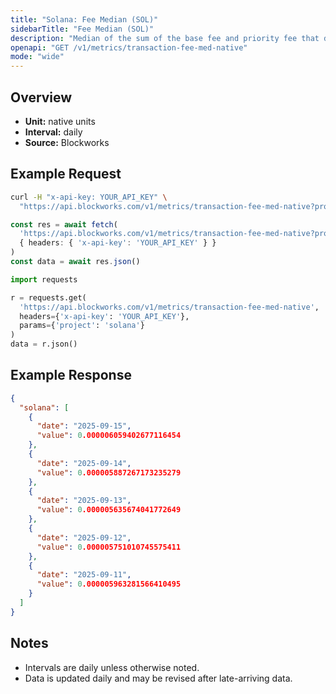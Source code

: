 ```yaml
---
title: "Solana: Fee Median (SOL)"
sidebarTitle: "Fee Median (SOL)"
description: "Median of the sum of the base fee and priority fee that day in native chain token"
openapi: "GET /v1/metrics/transaction-fee-med-native"
mode: "wide"
---
```


## Overview

- **Unit:** native units
- **Interval:** daily
- **Source:** Blockworks

## Example Request

<CodeGroup>

```bash cURL
curl -H "x-api-key: YOUR_API_KEY" \
  "https://api.blockworks.com/v1/metrics/transaction-fee-med-native?project=solana"
```

```typescript TypeScript
const res = await fetch(
  'https://api.blockworks.com/v1/metrics/transaction-fee-med-native?project=solana',
  { headers: { 'x-api-key': 'YOUR_API_KEY' } }
)
const data = await res.json()
```

```python Python
import requests

r = requests.get(
  'https://api.blockworks.com/v1/metrics/transaction-fee-med-native',
  headers={'x-api-key': 'YOUR_API_KEY'},
  params={'project': 'solana'}
)
data = r.json()
```

</CodeGroup>

## Example Response

```json
{
  "solana": [
    {
      "date": "2025-09-15",
      "value": 0.000006059402677116454
    },
    {
      "date": "2025-09-14",
      "value": 0.000005887267173235279
    },
    {
      "date": "2025-09-13",
      "value": 0.000005635674041772649
    },
    {
      "date": "2025-09-12",
      "value": 0.000005751010745575411
    },
    {
      "date": "2025-09-11",
      "value": 0.000005963281566410495
    }
  ]
}
```

## Notes
- Intervals are daily unless otherwise noted.
- Data is updated daily and may be revised after late-arriving data.